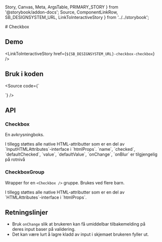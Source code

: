   Story,
  Canvas,
  Meta,
  ArgsTable,
  PRIMARY_STORY
} from '@storybook/addon-docs';
  Source,
  ComponentLinkRow,
  SB_DESIGNSYSTEM_URL,
  LinkToInteractiveStory
} from '../../storybook';

<Meta title="Design system/Checkbox/API" component={Checkbox} />
# Checkbox
<ComponentLinkRow
  docsHref="https://design.domstol.no/987b33f71/p/90d68f-checkbox/b/939219"
  figmaHref="https://www.figma.com/file/ewqSDmkgqDQ5PyOsRp4V5b/?node-id=155%3A38"
  githubHref="https://github.com/domstolene/designsystem/tree/master/components/src/components/Checkbox"
/>

## Demo

<Canvas>
  <Story id="design-system-checkbox-checkbox--default" />
</Canvas>

<Canvas>
  <Story id="design-system-checkbox-checkboxgroup--default" />
</Canvas>

<LinkToInteractiveStory href={`${SB_DESIGNSYSTEM_URL}-checkbox-checkbox`} />

## Bruk i koden

<Source code={`

<Checkbox label="Option" />

<CheckboxGroup label="Label">
  <Checkbox label="Option" />
  <Checkbox label="Option" />
</CheckboxGroup>
`} />

## API

### Checkbox

En avkrysningboks.

<ArgsTable story={PRIMARY_STORY} />
I tillegg støttes alle native HTML-attributter som er en del av `InputHTMLAttributes<HTMLInputElement>`-interface i `htmlProps`.
`name`, `checked`, `defaultChecked`, `value`, `defaultValue`, `onChange`, `onBlur` er tilgjengelig på rotnivå

### CheckboxGroup

Wrapper for en `<Checkbox />` gruppe. Brukes ved flere barn.

<ArgsTable of={CheckboxGroup} />
I tillegg støttes alle native HTML-attributter som er en del av `HTMLAttributes<HTMLDivElement>`-interface i `htmlProps`.

## Retningslinjer

- Bruk `onChange` slik at brukeren kan få umiddelbar tilbakemelding på deres
  input baser på validering.
- Det kan være lurt å lagre kladd av input i skjemaet brukeren fyller ut.
